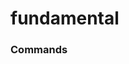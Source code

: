 # fundamental


### Commands
<ul className='grid grid-cols-1 md:grid-cols-2 lg:grid-cols-3 xl:grid-cols-4 gap-4 -ml-6'>
<ReferenceCard
    title="historical_eps"
    description="Historical earnings-per-share for a given company."
    url="fundamental/historical_eps"
    command
/><ReferenceCard
    title="filings"
    description="Company Filings. Company filings data."
    url="fundamental/filings"
    command
/><ReferenceCard
    title="management"
    description="Key Executives. Key executives for a given company."
    url="fundamental/management"
    command
/><ReferenceCard
    title="overview"
    description="Company Overview. General information about a company."
    url="fundamental/overview"
    command
/><ReferenceCard
    title="management_compensation"
    description="Get Executive Compensation. Information about the executive compensation for a given company."
    url="fundamental/management_compensation"
    command
/><ReferenceCard
    title="dividends"
    description="Historical Dividends. Historical dividends data for a given company."
    url="fundamental/dividends"
    command
/><ReferenceCard
    title="reported_financials"
    description="Financial statements, as-reported."
    url="fundamental/reported_financials"
    command
/><ReferenceCard
    title="balance"
    description="Balance Sheet. Balance sheet statement."
    url="fundamental/balance"
    command
/><ReferenceCard
    title="balance_growth"
    description="Balance Sheet Statement Growth. Information about the growth of the company balance sheet."
    url="fundamental/balance_growth"
    command
/><ReferenceCard
    title="historical_attributes"
    description="Fetch the historical values of a data tag from Intrinio."
    url="fundamental/historical_attributes"
    command
/><ReferenceCard
    title="ratios"
    description="Extensive set of ratios over time. Financial ratios for a given company."
    url="fundamental/ratios"
    command
/><ReferenceCard
    title="multiples"
    description="Equity Valuation Multiples. Valuation multiples for a stock ticker."
    url="fundamental/multiples"
    command
/><ReferenceCard
    title="employee_count"
    description="Historical Employees. Historical number of employees."
    url="fundamental/employee_count"
    command
/><ReferenceCard
    title="revenue_per_segment"
    description="Revenue Business Line. Business line revenue data."
    url="fundamental/revenue_per_segment"
    command
/><ReferenceCard
    title="trailing_dividend_yield"
    description="Trailing 1yr dividend yield."
    url="fundamental/trailing_dividend_yield"
    command
/><ReferenceCard
    title="revenue_per_geography"
    description="Revenue Geographic. Geographic revenue data."
    url="fundamental/revenue_per_geography"
    command
/><ReferenceCard
    title="income_growth"
    description="Income Statement Growth. Information about the growth of the company income statement."
    url="fundamental/income_growth"
    command
/><ReferenceCard
    title="historical_splits"
    description="Historical Splits. Historical splits data."
    url="fundamental/historical_splits"
    command
/><ReferenceCard
    title="transcript"
    description="Earnings Call Transcript. Earnings call transcript for a given company."
    url="fundamental/transcript"
    command
/><ReferenceCard
    title="cash"
    description="Cash Flow Statement. Information about the cash flow statement."
    url="fundamental/cash"
    command
/><ReferenceCard
    title="income"
    description="Income Statement. Report on a company's financial performance."
    url="fundamental/income"
    command
/><ReferenceCard
    title="metrics"
    description="Key Metrics. Key metrics for a given company."
    url="fundamental/metrics"
    command
/><ReferenceCard
    title="latest_attributes"
    description="Fetch the latest value of a data tag from Intrinio."
    url="fundamental/latest_attributes"
    command
/><ReferenceCard
    title="search_attributes"
    description="Search Intrinio data tags."
    url="fundamental/search_attributes"
    command
/><ReferenceCard
    title="cash_growth"
    description="Cash Flow Statement Growth. Information about the growth of the company cash flow statement."
    url="fundamental/cash_growth"
    command
/>
</ul>

